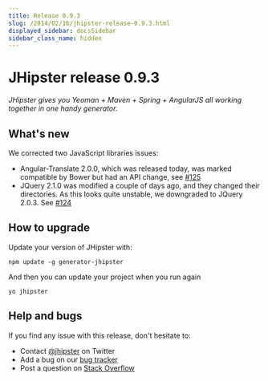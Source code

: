 ```yaml
---
title: Release 0.9.3
slug: /2014/02/16/jhipster-release-0.9.3.html
displayed_sidebar: docsSidebar
sidebar_class_name: hidden
---
```


JHipster release 0.9.3
==================

*JHipster gives you Yeoman + Maven + Spring + AngularJS all working together in one handy generator.*

What's new
----------

We corrected two JavaScript libraries issues:

* Angular-Translate 2.0.0, which was released today, was marked compatible by Bower but had an API change, see [#125](https://github.com/jhipster/generator-jhipster/issues/125)
* JQuery 2.1.0 was modified a couple of days ago, and they changed their directories. As this looks quite unstable, we downgraded to JQuery 2.0.3. See [#124](https://github.com/jhipster/generator-jhipster/issues/124)

How to upgrade
------------

Update your version of JHipster with:

```
npm update -g generator-jhipster
```

And then you can update your project when you run again

```
yo jhipster
```

Help and bugs
--------------

If you find any issue with this release, don't hesitate to:

- Contact [@jhipster](https://twitter.com/jhipster) on Twitter
- Add a bug on our [bug tracker](https://github.com/jhipster/generator-jhipster/issues?state=open)
- Post a question on [Stack Overflow](http://stackoverflow.com/tags/jhipster/info)
